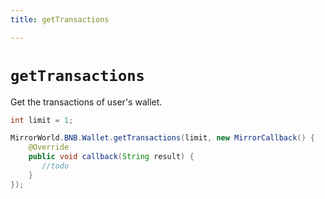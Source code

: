 ```yaml
---
title: getTransactions

---
```


# `getTransactions`
Get the transactions of user's wallet.


```java
int limit = 1;

MirrorWorld.BNB.Wallet.getTransactions(limit, new MirrorCallback() {
    @Override
    public void callback(String result) {
       //todo
    }
});
```

